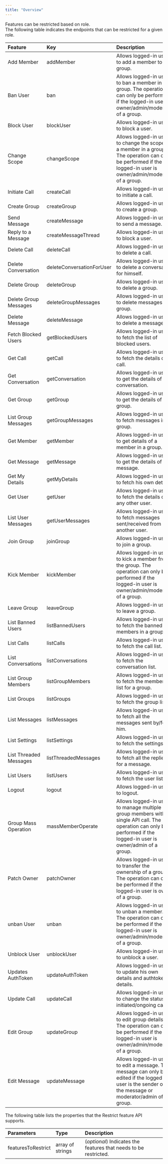 ```yaml
---
title: "Overview"
---
```


Features can be restricted based on role.\
The following table indicates the endpoints that can be restricted for a given role.

| Feature                          | Key                       | Description                                                                                                                                                         |
| :-------------------------------- | :------------------------- | :------------------------------------------------------------------------------------------------------------------------------------------------------------------- |
| Add Member                       | addMember                 | Allows logged-in user to add a member to a group.                                                                                                                   |
| Ban User                         | ban                       | Allows logged-in user to ban a member in a group. The operation can only be performed if the logged-in user is owner/admin/moderator of a group.                    |
| Block User                       | blockUser                 | Allows logged-in user to block a user.                                                                                                                              |
| Change Scope                     | changeScope               | Allows logged-in user to change the scope of a member in a group. The operation can only be performed if the logged-in user is owner/admin/moderator of a group.    |
| Initiate Call                    | createCall                | Allows logged-in user to initiate a call.                                                                                                                           |
| Create Group                     | createGroup               | Allows logged-in user to create a group.                                                                                                                            |
| Send Message                     | createMessage             | Allows logged-in user to send a message.                                                                                                                            |
| Reply to a Message               | createMessageThread       | Allows logged-in user to block a user.                                                                                                                              |
| Delete Call                      | deleteCall                | Allows logged-in user to delete a call.                                                                                                                             |
| Delete Conversation              | deleteConversationForUser | Allows logged-in user to delete a conversation for himself.                                                                                                         |
| Delete Group                     | deleteGroup               | Allows logged-in user to delete a group.                                                                                                                            |
| Delete Group Messages            | deleteGroupMessages       | Allows logged-in user to delete messages in a group.                                                                                                                |
| Delete Message                   | deleteMessage             | Allows logged-in user to delete a message.                                                                                                                          |
| Fetch Blocked Users              | getBlockedUsers           | Allows logged-in user to fetch the list of blocked users.                                                                                                           |
| Get Call                         | getCall                   | Allows logged-in user to fetch the details of a call.                                                                                                               |
| Get Conversation                 | getConversation           | Allows logged-in user to get the details of a conversation.                                                                                                         |
| Get Group                        | getGroup                  | Allows logged-in user to get the details of a group.                                                                                                                |
| List Group Messages              | getGroupMessages          | Allows logged-in user to fetch messages in a group.                                                                                                                 |
| Get Member                       | getMember                 | Allows logged-in user to get details of a member in a group.                                                                                                        |
| Get Message                      | getMessage                | Allows logged-in user to get the details of a message.                                                                                                              |
| Get My Details                   | getMyDetails              | Allows logged-in user to fetch his own details.                                                                                                                     |
| Get User                         | getUser                   | Allows logged-in user to fetch the details of any other user.                                                                                                       |
| List User Messages               | getUserMessages           | Allows logged-in user to fetch messages sent/received from another user.                                                                                            |
| Join Group                       | joinGroup                 | Allows logged-in user to join a group.                                                                                                                              |
| Kick Member                      | kickMember                | Allows logged-in user to kick a member from the group. The operation can only be performed if the logged-in user is owner/admin/moderator of a group.               |
| Leave Group                      | leaveGroup                | Allows logged-in user to leave a group.                                                                                                                             |
| List Banned Users                | listBannedUsers           | Allows logged-in user to fetch the banned members in a group.                                                                                                       |
| List Calls                       | listCalls                 | Allows logged-in user to fetch the call list.                                                                                                                       |
| List Conversations               | listConversations         | Allows logged-in user to fetch the conversation list.                                                                                                               |
| List Group Members               | listGroupMembers          | Allows logged-in user to fetch the members list for a group.                                                                                                        |
| List Groups                      | listGroups                | Allows logged-in user to fetch the group list.                                                                                                                      |
| List Messages                    | listMessages              | Allows logged-in user to fetch all the messages sent by/for him.                                                                                                    |
| List Settings                    | listSettings              | Allows logged-in user to fetch the settings.                                                                                                                        |
| List Threaded Messages           | listThreadedMessages      | Allows logged-in user to fetch all the replies for a message.                                                                                                       |
| List Users                       | listUsers                 | Allows logged-in user to fetch the user list.                                                                                                                       |
| Logout                           | logout                    | Allows logged-in user to logout.                                                                                                                                    |
| Group Mass Operation             | massMemberOperate         | Allows logged-in user to manage multiple group members with a single API call. The operation can only be performed if the logged-in user is owner/admin of a group. |
| Patch Owner                      | patchOwner                | Allows logged-in user to transfer the ownership of a group. The operation can only be performed if the logged-in user is owner of a group.                          |
| unban User                       | unban                     | Allows logged-in user to unban a member. The operation can only be performed if the logged-in user is owner/admin/moderator of a group.                             |
| Unblock User                     | unblockUser               | Allows logged-in user to unblock a user.                                                                                                                            |
| Updates AuthToken                | updateAuthToken           | Allows logged-in user to update his own details and authtoken details.                                                                                              |
| Update Call                      | updateCall                | Allows logged-in user to change the status of initiated/ongoing call.                                                                                               |
| Edit Group                       | updateGroup               | Allows logged-in user to edit group details. The operation can only be performed if the logged-in user is owner/admin/moderator of a group.                         |
| Edit Message                     | updateMessage             | Allows logged-in user to edit a message. The message can only be edited if the logged-in user is the sender of the message or moderator/admin of a group.           |

The following table lists the properties that the Restrict feature API supports.

| Parameters         | Type             | Description                                                      |
| :----------------- | :--------------- | :--------------------------------------------------------------- |
| featuresToRestrict | array of strings | (*optional*) Indicates the features that needs to be restricted. |